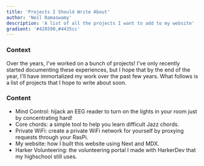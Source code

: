 ```yaml
---
title: 'Projects I Should Write About'
author: 'Neil Ramaswamy'
description: 'A list of all the projects I want to add to my website'
gradient: '#428590,#4435cc'
---
```


<h3>Context</h3>

Over the years, I've worked on a bunch of projects! I've only recently started documenting these experiences, but I hope that by the end of the year, I'll have immortalized my work over the past few years. What follows is a list of projects that I hope to write about soon.

<h3>Content</h3>

-   Mind Control: hijack an EEG reader to turn on the lights in your room just by concentrating hard!
-   Core chords: a simple tool to help you learn difficult Jazz chords.
-   Private WiFi: create a private WiFi network for yourself by proxying requests through your RasPi.
-   My website: how I built this website using Next and MDX.
-   Harker Volunteering: the volunteering portal I made with HarkerDev that my highschool still uses.
